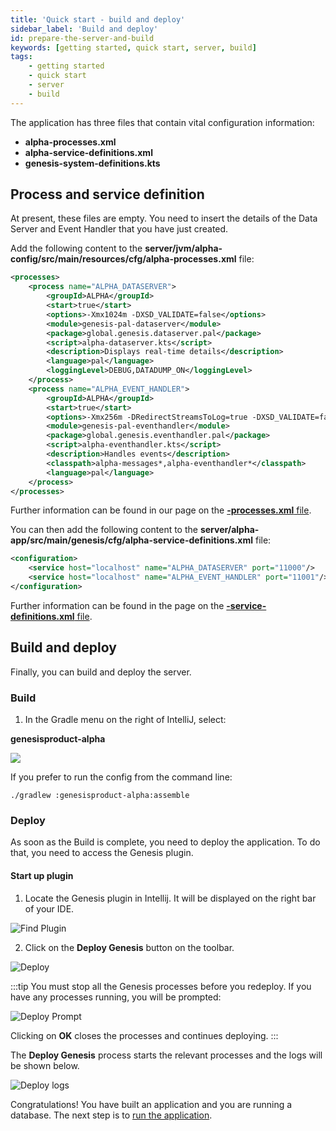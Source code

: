 ```yaml
---
title: 'Quick start - build and deploy'
sidebar_label: 'Build and deploy'
id: prepare-the-server-and-build
keywords: [getting started, quick start, server, build]
tags:
    - getting started
    - quick start
    - server
    - build
---
```


The application has three files that contain vital configuration information:

- **alpha-processes.xml**
- **alpha-service-definitions.xml**
- **genesis-system-definitions.kts**

## Process and service definition

At present, these files are empty. You need to insert the details of the Data Server and Event Handler that you have just created.

Add the following content to the **server/jvm/alpha-config/src/main/resources/cfg/alpha-processes.xml** file:


```xml title='alpha-processes.xml'
<processes>
    <process name="ALPHA_DATASERVER">
        <groupId>ALPHA</groupId>
        <start>true</start>
        <options>-Xmx1024m -DXSD_VALIDATE=false</options>
        <module>genesis-pal-dataserver</module>
        <package>global.genesis.dataserver.pal</package>
        <script>alpha-dataserver.kts</script>
        <description>Displays real-time details</description>
        <language>pal</language>
        <loggingLevel>DEBUG,DATADUMP_ON</loggingLevel>
    </process>
    <process name="ALPHA_EVENT_HANDLER">
        <groupId>ALPHA</groupId>
        <start>true</start>
        <options>-Xmx256m -DRedirectStreamsToLog=true -DXSD_VALIDATE=false</options>
        <module>genesis-pal-eventhandler</module>
        <package>global.genesis.eventhandler.pal</package>
        <script>alpha-eventhandler.kts</script>
        <description>Handles events</description>
        <classpath>alpha-messages*,alpha-eventhandler*</classpath>
        <language>pal</language>
    </process>
</processes>
```

Further information can be found in our page on the [**-processes.xml** file](../../../server/configuring-runtime/processes/).

You can then add the following content to the **server/alpha-app/src/main/genesis/cfg/alpha-service-definitions.xml** file:

```xml title="alpha-service-definitions.xml"
<configuration>
    <service host="localhost" name="ALPHA_DATASERVER" port="11000"/>
    <service host="localhost" name="ALPHA_EVENT_HANDLER" port="11001"/>
</configuration>
```

Further information can be found in the page on the [**-service-definitions.xml** file](../../../server/configuring-runtime/service-definitions/).

## Build and deploy

Finally, you can build and deploy the server.

### Build

1. In the Gradle menu on the right of IntelliJ, select:

**genesisproduct-alpha**

![](/img/assemble-server.png)

If you prefer to run the config from the command line: 

```shell title='Running assemble from the command line'
./gradlew :genesisproduct-alpha:assemble
```

### Deploy

As soon as the Build is complete, you need to deploy the application. To do that, you need to access the Genesis plugin.

<h4>Start up plugin</h4>

1. Locate the Genesis plugin in Intellij. It will be displayed on the right bar of your IDE.

![Find Plugin](/img/find_plugin.png)

2. Click on the **Deploy Genesis** button on the toolbar.

![Deploy](/img/intellij-deploy1.png)

:::tip
You must stop all the Genesis processes before you redeploy. If you have any processes running, you will be prompted:

![Deploy Prompt](/img/intellij-deploy2.png)

Clicking on **OK** closes the processes and continues deploying. 
:::

The **Deploy Genesis** process starts the relevant processes and the logs will be shown below.

![Deploy logs](/img/intellij-deploy3.png)

Congratulations! You have built an application and you are running a database. The next step is to [run the application](../run-the-application-docker/).
